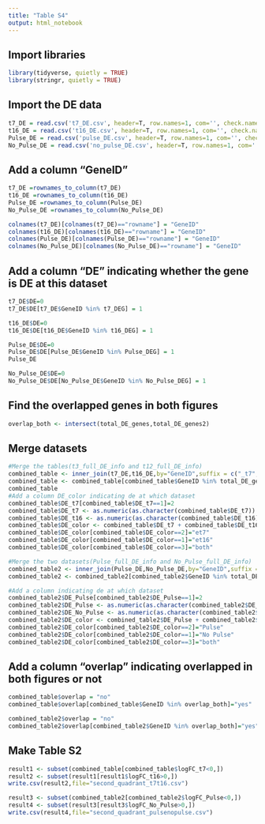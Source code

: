 ```yaml
---
title: "Table S4"
output: html_notebook
---
```



## Import libraries
```r
library(tidyverse, quietly = TRUE)
library(stringr, quietly = TRUE)
```

## Import the DE data
```r
t7_DE = read.csv('t7_DE.csv', header=T, row.names=1, com='', check.names=F)
t16_DE = read.csv('t16_DE.csv', header=T, row.names=1, com='', check.names=F)
Pulse_DE = read.csv('pulse_DE.csv', header=T, row.names=1, com='', check.names=F)
No_Pulse_DE = read.csv('no_pulse_DE.csv', header=T, row.names=1, com='', check.names=F)
```

## Add a column "GeneID"
```r
t7_DE =rownames_to_column(t7_DE)
t16_DE =rownames_to_column(t16_DE)
Pulse_DE =rownames_to_column(Pulse_DE)
No_Pulse_DE =rownames_to_column(No_Pulse_DE)

colnames(t7_DE)[colnames(t7_DE)=="rowname"] = "GeneID"
colnames(t16_DE)[colnames(t16_DE)=="rowname"] = "GeneID"
colnames(Pulse_DE)[colnames(Pulse_DE)=="rowname"] = "GeneID"
colnames(No_Pulse_DE)[colnames(No_Pulse_DE)=="rowname"] = "GeneID"
```

## Add a column "DE" indicating whether the gene is DE at this dataset
```r
t7_DE$DE=0
t7_DE$DE[t7_DE$GeneID %in% t7_DEG] = 1

t16_DE$DE=0
t16_DE$DE[t16_DE$GeneID %in% t16_DEG] = 1

Pulse_DE$DE=0
Pulse_DE$DE[Pulse_DE$GeneID %in% Pulse_DEG] = 1
Pulse_DE

No_Pulse_DE$DE=0
No_Pulse_DE$DE[No_Pulse_DE$GeneID %in% No_Pulse_DEG] = 1
```


## Find the overlapped genes in both figures
```r
overlap_both <- intersect(total_DE_genes,total_DE_genes2)
```

## Merge datasets
```r
#Merge the tables(t3_full_DE_info and t12_full_DE_info)
combined_table <- inner_join(t7_DE,t16_DE,by="GeneID",suffix = c("_t7","_t16"))
combined_table <- combined_table[combined_table$GeneID %in% total_DE_genes,]
combined_table
#Add a column DE_color indicating de at which dataset
combined_table$DE_t7[combined_table$DE_t7==1]=2
combined_table$DE_t7 <- as.numeric(as.character(combined_table$DE_t7))
combined_table$DE_t16 <- as.numeric(as.character(combined_table$DE_t16))
combined_table$DE_color <- combined_table$DE_t7 + combined_table$DE_t16
combined_table$DE_color[combined_table$DE_color==2]="et7"
combined_table$DE_color[combined_table$DE_color==1]="et16"
combined_table$DE_color[combined_table$DE_color==3]="both"
```

```r
#Merge the two datasets(Pulse_full_DE_info and No_Pulse_full_DE_info)
combined_table2 <- inner_join(Pulse_DE,No_Pulse_DE,by="GeneID",suffix = c("_Pulse","_No_Pulse"))
combined_table2 <- combined_table2[combined_table2$GeneID %in% total_DE_genes2,]

#Add a column indicating de at which dataset
combined_table2$DE_Pulse[combined_table2$DE_Pulse==1]=2
combined_table2$DE_Pulse <- as.numeric(as.character(combined_table2$DE_Pulse))
combined_table2$DE_No_Pulse <- as.numeric(as.character(combined_table2$DE_No_Pulse))
combined_table2$DE_color <- combined_table2$DE_Pulse + combined_table2$DE_No_Pulse
combined_table2$DE_color[combined_table2$DE_color==2]="Pulse"
combined_table2$DE_color[combined_table2$DE_color==1]="No Pulse"
combined_table2$DE_color[combined_table2$DE_color==3]="both"
```

## Add a column "overlap" indicating overlapped in both figures or not
```r
combined_table$overlap = "no"
combined_table$overlap[combined_table$GeneID %in% overlap_both]="yes"

combined_table2$overlap = "no"
combined_table2$overlap[combined_table2$GeneID %in% overlap_both]="yes"
```

## Make Table S2
```r
result1 <- subset(combined_table[combined_table$logFC_t7<0,])
result2 <- subset(result1[result1$logFC_t16>0,])
write.csv(result2,file="second_quadrant_t7t16.csv")
```

```r
result3 <- subset(combined_table2[combined_table2$logFC_Pulse<0,])
result4 <- subset(result3[result3$logFC_No_Pulse>0,])
write.csv(result4,file="second_quadrant_pulsenopulse.csv")
```



